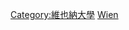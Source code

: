 {{Commonscat|Faculty of the University of Vienna|維也納大學教師}}

[[Category:維也納大學|Category:維也納大學]]
[[Category:奧地利大學教師|Wien]]